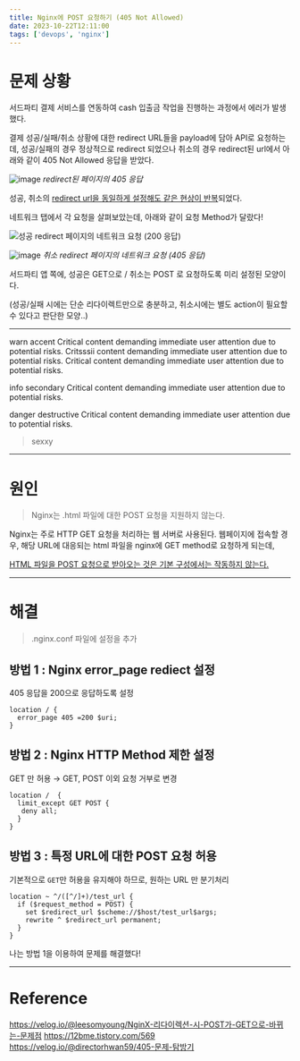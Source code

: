 ```yaml
---
title: Nginx에 POST 요청하기 (405 Not Allowed)
date: 2023-10-22T12:11:00
tags: ['devops', 'nginx']
---
```


# 문제 상황

서드파티 결제 서비스를 연동하여 cash 입출금 작업을 진행하는 과정에서 에러가 발생했다.

결제 성공/실패/취소 상황에 대한 redirect URL들을 payload에 담아 API로 요청하는데,
성공/실패의 경우 정상적으로 redirect 되었으나
취소의 경우 redirect된 url에서 아래와 같이 405 Not Allowed 응답을 받았다.

![image](/posts/deep_dive/nginx405/1.png)
_redirect된 페이지의 405 응답_

성공, 취소의 <u>redirect url을 동일하게 설정해도 같은 현상이 반복</u>되었다.

네트워크 탭에서 각 요청을 살펴보았는데, 아래와 같이 요청 Method가 달랐다!

![성공 redirect 페이지의 네트워크 요청 (200 응답)](/posts/deep_dive/nginx405/2.png)

![image](/posts/deep_dive/nginx405/3.png)
_취소 redirect 페이지의 네트워크 요청 (405 응답)_

서드파티 앱 쪽에, 성공은 GET으로 / 취소는 POST 로 요청하도록 미리 설정된 모양이다.

(성공/실패 시에는 단순 리다이렉트만으로 충분하고, 취소시에는 별도 action이 필요할 수 있다고 판단한 모양..)

---

<Callout type='warn'>warn accent Critical content demanding immediate user attention due to potential risks. Critsssii content demanding immediate user attention due to potential risks. Critical content demanding immediate user attention due to potential risks.</Callout>

<Callout type='info'>info secondary Critical content demanding immediate user attention due to potential risks.</Callout>

<Callout type='danger'>danger destructive Critical content demanding immediate user attention due to potential risks.</Callout>

> sexxy

---

# 원인

> Nginx는 .html 파일에 대한 POST 요청을 지원하지 않는다.

Nginx는 주로 HTTP GET 요청을 처리하는 웹 서버로 사용된다.
웹페이지에 접속할 경우, 해당 URL에 대응되는 html 파일을 nginx에 GET method로 요청하게 되는데,

<u>HTML 파일을 POST 요청으로 받아오는 것은 기본 구성에서는 작동하지 않는다.</u>

---

# 해결

> .nginx.conf 파일에 설정을 추가

## 방법 1 : Nginx error_page rediect 설정

405 응답을 200으로 응답하도록 설정

```shell
location / {
  error_page 405 =200 $uri;
}
```

## 방법 2 : Nginx HTTP Method 제한 설정

GET 만 허용 → GET, POST 이외 요청 거부로 변경

```shell
location /  {
  limit_except GET POST {
   deny all;
  }
}
```

## 방법 3 : 특정 URL에 대한 POST 요청 허용

기본적으로 `GET`만 허용을 유지해야 하므로, 원하는 URL 만 분기처리

```shell
location ~ ^/([^/]+)/test_url {
  if ($request_method = POST) {
    set $redirect_url $scheme://$host/test_url$args;
    rewrite ^ $redirect_url permanent;
  }
}
```

나는 방법 1을 이용하여 문제를 해결했다!

---

# Reference

https://velog.io/@leesomyoung/NginX-리다이렉션-시-POST가-GET으로-바뀌는-문제점
https://12bme.tistory.com/569
https://velog.io/@directorhwan59/405-문제-탐방기
